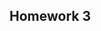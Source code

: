 ## Homework 3

<!--
You can use the example3.Rmd or other files to find examples
of the codes you'll need to use to complete this assignment. I strongly
urge you to copy and paste relevant code that you know works from my
examples or instructions and then edit that code so you're working
with the appropriate variables for the homework.
-->

<!--
Set the working directory.
No Rchunk is needed to accomplish this.
-->

<!--
Read in the homework3.csv data. For each of the following steps you
should preface your R commands with some plain English explanation.
-->



<!--
Check the structure of the data.
-->



<!--
Find the mean, median, and standard deviation using the sd() function
for the overall level of conservatism.
-->



<!--
Find the mean level of support for freshmen only.
-->



<!--
Find the mean level of support for sophomore business students only.
-->
